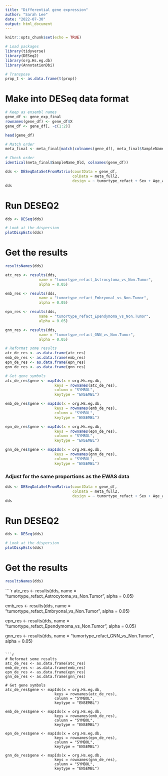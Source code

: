 ```yaml
---
title: "Differential gene expression"
author: "Sarah Lee"
date: "2022-07-30"
output: html_document
---
```


```r
knitr::opts_chunk$set(echo = TRUE)

# Load packages
library(tidyverse)
library(DESeq2)
library(org.Hs.eg.db)
library(AnnotationDbi)
```

```r
# Transpose
prop_t <- as.data.frame(t(prop))
```


# Make into DESeq data format
```r
# Keep as ensembl names
gene_df <- gene_exp_final
rownames(gene_df) <- gene_df$X
gene_df <- gene_df[, -c(1:2)]

head(gene_df)
```

```r
# Match order
meta_final <- meta_final[match(colnames(gene_df), meta_final$SampleName_Old),]

# Check order
identical(meta_final$SampleName_Old, colnames(gene_df))
```


```r
dds <- DESeqDataSetFromMatrix(countData = gene_df,
                              colData = meta_full2,
                              design = ~ tumortype_refact + Sex + Age_at_Diagnosis)
dds
```

# Run DESEQ2
```r
dds <- DESeq(dds)
```

```r
# Look at the dispersion
plotDispEsts(dds)
```

# Get the results
```r
resultsNames(dds)
```

```r
atc_res <- results(dds, 
               name = "tumortype_refact_Astrocytoma_vs_Non.Tumor",
               alpha = 0.05)

emb_res <- results(dds, 
               name = "tumortype_refact_Embryonal_vs_Non.Tumor",
               alpha = 0.05)

epn_res <- results(dds, 
               name = "tumortype_refact_Ependymoma_vs_Non.Tumor",
               alpha = 0.05)

gnn_res <- results(dds, 
               name = "tumortype_refact_GNN_vs_Non.Tumor",
               alpha = 0.05)
```


```r
# Reformat some results
atc_de_res <- as.data.frame(atc_res)
emb_de_res <- as.data.frame(emb_res)
epn_de_res <- as.data.frame(epn_res)
gnn_de_res <- as.data.frame(gnn_res)

# Get gene symbols
atc_de_res$gene <- mapIds(x = org.Hs.eg.db,
                      keys = rownames(atc_de_res), 
                      column = "SYMBOL", 
                      keytype = "ENSEMBL")

emb_de_res$gene <- mapIds(x = org.Hs.eg.db,
                      keys = rownames(emb_de_res), 
                      column = "SYMBOL", 
                      keytype = "ENSEMBL")

epn_de_res$gene <- mapIds(x = org.Hs.eg.db,
                      keys = rownames(epn_de_res), 
                      column = "SYMBOL", 
                      keytype = "ENSEMBL")

gnn_de_res$gene <- mapIds(x = org.Hs.eg.db,
                      keys = rownames(gnn_de_res), 
                      column = "SYMBOL", 
                      keytype = "ENSEMBL")
```


### Adjust for the same proportions as the EWAS data
```r
dds <- DESeqDataSetFromMatrix(countData = gene_df,
                              colData = meta_full2,
                              design = ~ tumortype_refact + Sex + Age_at_Diagnosis + NEU + OPC + RGC + NSC + UBC)
dds
```

# Run DESEQ2
```r
dds <- DESeq(dds)
```


```r
# Look at the dispersion
plotDispEsts(dds)
```

# Get the results
```r
resultsNames(dds)
```

````r
atc_res <- results(dds, 
               name = "tumortype_refact_Astrocytoma_vs_Non.Tumor",
               alpha = 0.05)

emb_res <- results(dds, 
               name = "tumortype_refact_Embryonal_vs_Non.Tumor",
               alpha = 0.05)

epn_res <- results(dds, 
               name = "tumortype_refact_Ependymoma_vs_Non.Tumor",
               alpha = 0.05)

gnn_res <- results(dds, 
               name = "tumortype_refact_GNN_vs_Non.Tumor",
               alpha = 0.05)
```

```r
# Reformat some results
atc_de_res <- as.data.frame(atc_res)
emb_de_res <- as.data.frame(emb_res)
epn_de_res <- as.data.frame(epn_res)
gnn_de_res <- as.data.frame(gnn_res)

# Get gene symbols
atc_de_res$gene <- mapIds(x = org.Hs.eg.db,
                      keys = rownames(atc_de_res), 
                      column = "SYMBOL", 
                      keytype = "ENSEMBL")

emb_de_res$gene <- mapIds(x = org.Hs.eg.db,
                      keys = rownames(emb_de_res), 
                      column = "SYMBOL", 
                      keytype = "ENSEMBL")

epn_de_res$gene <- mapIds(x = org.Hs.eg.db,
                      keys = rownames(epn_de_res), 
                      column = "SYMBOL", 
                      keytype = "ENSEMBL")

gnn_de_res$gene <- mapIds(x = org.Hs.eg.db,
                      keys = rownames(gnn_de_res), 
                      column = "SYMBOL", 
                      keytype = "ENSEMBL")
```
